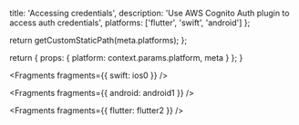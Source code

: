 
  title: 'Accessing credentials',
  description: 'Use AWS Cognito Auth plugin to access auth credentials',
  platforms: ['flutter', 'swift', 'android']
};

  return getCustomStaticPath(meta.platforms);
};

  return {
    props: {
      platform: context.params.platform,
      meta
    }
  };
}


<Fragments fragments={{ swift: ios0 }} />


<Fragments fragments={{ android: android1 }} />


<Fragments fragments={{ flutter: flutter2 }} />
